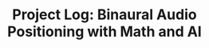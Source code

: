 ---
title: 'Project Log: Binaural Audio Positioning with Math and AI'
publishedAt: '2024-08-14'
summary: 'Trying to locate sounds in space with simple math, CNNS, and transformers'
image: '/blog-assets/digital-audio-mixer/images/Band.jpg'
---